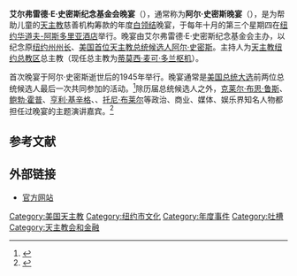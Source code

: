 {{Infobox recurring event
|name         = 艾尔弗雷德·E·史密斯纪念基金会晚宴
|frequency    = 每年
|location     = [[华道夫-阿斯多里亚酒店|华道夫-阿斯多里亚酒店]]<br>美国[[纽约州|纽约州]][[纽约市|纽约市]]
|founded      = {{start date|1945}}
|participants = 
|attendance   = 
|organized    = 艾尔弗雷德·E·史密斯纪念基金会
|website      = {{url|alsmithfoundation.org/the-dinner}}
|footnotes    = 
}}
'''艾尔弗雷德·E·史密斯纪念基金会晚宴'''（{{lang-en|Alfred E. Smith Memorial Foundation Dinner}}），通常称为'''阿尔·史密斯晚宴'''（{{lang|en|Al Smith Dinner}}），是为帮助儿童的[[天主教|天主教]]慈善机构筹款的年度[[白领结|白领结]]晚宴，于每年十月的第三个星期四在[[纽约|纽约]][[华道夫-阿斯多里亚酒店|华道夫-阿斯多里亚酒店]]举行。晚宴由艾尔弗雷德·E·史密斯纪念基金会主办，以纪念原[[纽约州州长|纽约州州长]]、[[1928年美国总统选举|美国首位天主教总统候选人]][[阿尔·史密斯|阿尔·史密斯]]。主持人为[[天主教纽约总教区|天主教纽约总教区]]总主教（现任总主教为[[蒂莫西·麦可·多兰|蒂莫西·麦可·多兰]][[枢机|枢机]]）。

首次晚宴于阿尔·史密斯逝世后的1945年举行。晚宴通常是[[美国总统大选|美国总统大选]]前两位总统候选人最后一次共同参加的活动。<ref>{{cite news| url= http://thecaucus.blogs.nytimes.com/2008/10/14/both-mccain-and-obama-to-speak-at-al-smith-dinner/#more-6630 | work=The New York Times | title=Both McCain and Obama to Speak at Al Smith Dinner | first1=Sarah | last1=Wheaton | first2=Julie | last2=Bosman | date= October 14, 2008}}</ref>除历届总统候选人之外，[[克莱尔·布思·鲁斯|克莱尔·布思·鲁斯]]、[[鲍勃·霍普|鲍勃·霍普]]、[[亨利·基辛格|亨利·基辛格]]、{{le|汤姆·布罗考|Tom Brokaw}}、[[托尼·布莱尔|托尼·布莱尔]]等政治、商业、媒体、娱乐界知名人物都担任过晚宴的主题演讲嘉宾。<ref>{{cite web |url=http://www.alsmithfoundation.org/thedinner.html |title=存档副本 |accessdate=2016-10-21 |deadurl=yes |archiveurl=https://web.archive.org/web/20141020063126/http://www.alsmithfoundation.org/thedinner.html |archivedate=2014-10-20 }}</ref>

== 参考文献 ==
{{reflist}}

== 外部链接 ==
* [https://web.archive.org/web/20141020063126/http://www.alsmithfoundation.org/thedinner.html  官方网站]

[[Category:美国天主教|Category:美国天主教]]
[[Category:纽约市文化|Category:纽约市文化]]
[[Category:年度事件|Category:年度事件]]
[[Category:吐槽|Category:吐槽]]
[[Category:天主教会和金融|Category:天主教会和金融]]